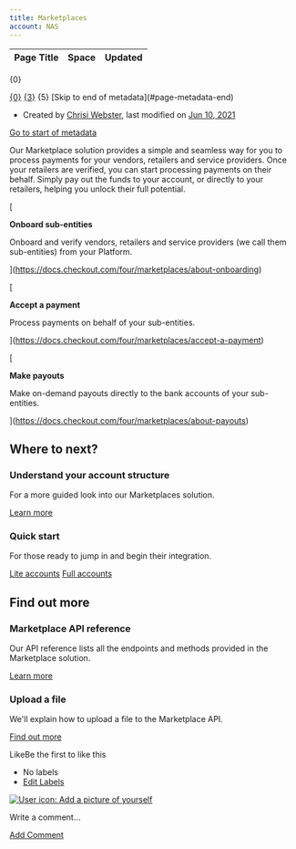 ```yaml
---
title: Marketplaces
account: NAS
---
```


<table class="aui"> <thead> <tr class="header"> <th class="search-result-title">Page Title</th> <th class="search-result-space">Space</th> <th class="search-result-date">Updated</th> </tr> </thead> </table> <p class="search-result-count">{0}</p> <tr class="search-result"> <td class="search-result-title"><a href="{1}" class="content-type-{2}"><span>{0}</span></a></td> <td class="search-result-space"><a class="space" href="/display/{4}/" title="{3}">{3}</a></td> <td class="search-result-date"><span class="date" title="{6}">{5}</span></td> </tr> [Skip to end of metadata](#page-metadata-end)

*   Created by [Chrisi Webster](    /display/~chrisiwebster
    ), last modified on [Jun 10, 2021](/pages/diffpagesbyversion.action?pageId=20120209&selectedPageVersions=99&selectedPageVersions=100 "Show changes")

[Go to start of metadata](#page-metadata-start)

Our Marketplace solution provides a simple and seamless way for you to process payments for your vendors, retailers and service providers. Once your retailers are verified, you can start processing payments on their behalf. Simply pay out the funds to your account, or directly to your retailers, helping you unlock their full potential.

[

**Onboard sub-entities**

Onboard and verify vendors, retailers and service providers (we call them sub-entities) from your Platform.



](https://docs.checkout.com/four/marketplaces/about-onboarding)

[

**Accept a payment**

Process payments on behalf of your sub-entities.



](https://docs.checkout.com/four/marketplaces/accept-a-payment)

[

**Make payouts**

Make on-demand payouts directly to the bank accounts of your sub-entities.



](https://docs.checkout.com/four/marketplaces/about-payouts)

Where to next?
--------------

### Understand your account structure

For a more guided look into our Marketplaces solution.

[Learn more](https://docs.checkout.com/four/marketplaces/account-structure)

### Quick start

For those ready to jump in and begin their integration.

[Lite accounts](https://docs.checkout.com/four/marketplaces/quick-start-lite) [Full accounts](https://docs.checkout.com/four/marketplaces/quick-start-full)

Find out more
-------------

### Marketplace API reference

Our API reference lists all the endpoints and methods provided in the Marketplace solution.

[Learn more](https://api-reference.checkout.com/preview/crusoe/#tag/Marketplace)

### Upload a file

We'll explain how to upload a file to the Marketplace API.

[Find out more](https://docs.checkout.com/four/marketplaces/about-onboarding/upload-a-file)

LikeBe the first to like this

*   No labels
*   [Edit Labels](# "Edit Labels (Type 'l')")

[![User icon: Add a picture of yourself](/s/en_GB/7901/abf7b35644d5a5d1d7e4b0969a83e8eb2b569fb5/_/images/icons/profilepics/add_profile_pic.svg)](/users/profile/editmyprofilepicture.action)

Write a comment…

[Add Comment](/display/x/Marketplaces?showComments=true&showCommentArea=true#addcomment)

